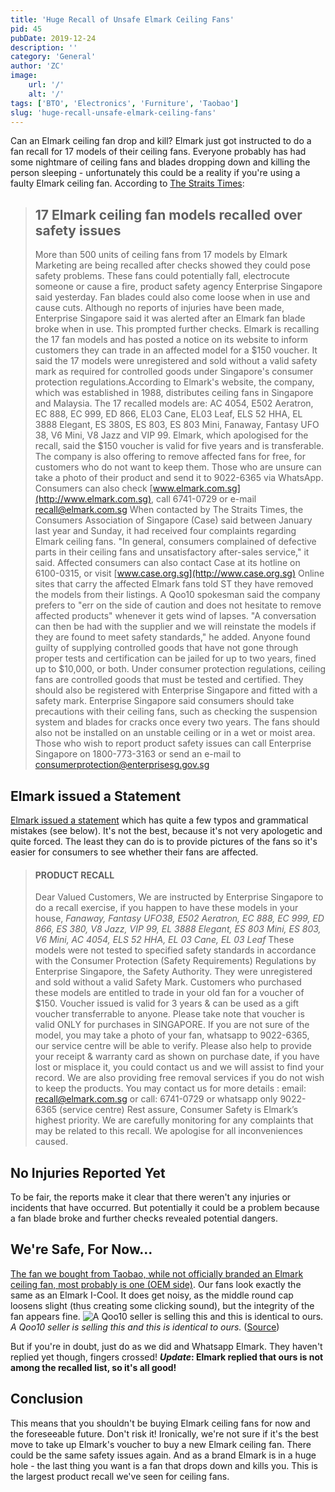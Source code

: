 ```yaml
---
title: 'Huge Recall of Unsafe Elmark Ceiling Fans'
pid: 45
pubDate: 2019-12-24
description: ''
category: 'General'
author: 'ZC'
image:
    url: '/'
    alt: '/'
tags: ['BTO', 'Electronics', 'Furniture', 'Taobao']
slug: 'huge-recall-unsafe-elmark-ceiling-fans'
---
```


Can an Elmark ceiling fan drop and kill? Elmark just got instructed to do a fan recall for 17 models of their ceiling fans. Everyone probably has had some nightmare of ceiling fans and blades dropping down and killing the person sleeping - unfortunately this could be a reality if you're using a faulty Elmark ceiling fan. According to [The Straits Times](https://www.straitstimes.com/singapore/17-elmark-ceiling-fan-models-recalled-over-safety-issues):

> ## 17 Elmark ceiling fan models recalled over safety issues
>
> More than 500 units of ceiling fans from 17 models by Elmark Marketing are being recalled after checks showed they could pose safety problems. These fans could potentially fall, electrocute someone or cause a fire, product safety agency Enterprise Singapore said yesterday. Fan blades could also come loose when in use and cause cuts. Although no reports of injuries have been made, Enterprise Singapore said it was alerted after an Elmark fan blade broke when in use. This prompted further checks. Elmark is recalling the 17 fan models and has posted a notice on its website to inform customers they can trade in an affected model for a $150 voucher. It said the 17 models were unregistered and sold without a valid safety mark as required for controlled goods under Singapore's consumer protection regulations.According to Elmark's website, the company, which was established in 1988, distributes ceiling fans in Singapore and Malaysia. The 17 recalled models are: AC 4054, E502 Aeratron, EC 888, EC 999, ED 866, EL03 Cane, EL03 Leaf, ELS 52 HHA, EL 3888 Elegant, ES 380S, ES 803, ES 803 Mini, Fanaway, Fantasy UFO 38, V6 Mini, V8 Jazz and VIP 99. Elmark, which apologised for the recall, said the $150 voucher is valid for five years and is transferable. The company is also offering to remove affected fans for free, for customers who do not want to keep them. Those who are unsure can take a photo of their product and send it to 9022-6365 via WhatsApp. Consumers can also check [www.elmark.com.sg](http://www.elmark.com.sg), call 6741-0729 or e-mail [recall@elmark.com.sg](mailto:recall@elmark.com.sg) When contacted by The Straits Times, the Consumers Association of Singapore (Case) said between January last year and Sunday, it had received four complaints regarding Elmark ceiling fans. "In general, consumers complained of defective parts in their ceiling fans and unsatisfactory after-sales service," it said. Affected consumers can also contact Case at its hotline on 6100-0315, or visit [www.case.org.sg](http://www.case.org.sg) Online sites that carry the affected Elmark fans told ST they have removed the models from their listings. A Qoo10 spokesman said the company prefers to "err on the side of caution and does not hesitate to remove affected products" whenever it gets wind of lapses. "A conversation can then be had with the supplier and we will reinstate the models if they are found to meet safety standards," he added. Anyone found guilty of supplying controlled goods that have not gone through proper tests and certification can be jailed for up to two years, fined up to $10,000, or both. Under consumer protection regulations, ceiling fans are controlled goods that must be tested and certified. They should also be registered with Enterprise Singapore and fitted with a safety mark. Enterprise Singapore said consumers should take precautions with their ceiling fans, such as checking the suspension system and blades for cracks once every two years. The fans should also not be installed on an unstable ceiling or in a wet or moist area. Those who wish to report product safety issues can call Enterprise Singapore on 1800-773-3163 or send an e-mail to [consumerprotection@enterprisesg.gov.sg](mailto:consumerprotection@enterprisesg.gov.sg)

## Elmark issued a Statement

[Elmark issued a statement](https://www.elmark.com.sg/) which has quite a few typos and grammatical mistakes (see below). It's not the best, because it's not very apologetic and quite forced. The least they can do is to provide pictures of the fans so it's easier for consumers to see whether their fans are affected.

> #### PRODUCT RECALL
>
> Dear Valued Customers, We are instructed by Enterprise Singapore to do a recall exercise, if you happen to have these models in your house, _Fanaway, Fantasy UFO38, E502 Aeratron, EC 888, EC 999, ED 866, ES 380, V8 Jazz, VIP 99, EL 3888 Elegant, ES 803 Mini, ES 803, V6 Mini, AC 4054, ELS 52 HHA, EL 03 Cane, EL 03 Leaf_ These models were not tested to specified safety standards in accordance with the Consumer Protection (Safety Requirements) Regulations by Enterprise Singapore, the Safety Authority. They were unregistered and sold without a valid Safety Mark. Customers who purchased these models are entitled to trade in your old fan for a voucher of $150\. Voucher issued is valid for 3 years & can be used as a gift voucher transferrable to anyone. Please take note that voucher is valid ONLY for purchases in SINGAPORE. If you are not sure of the model, you may take a photo of your fan, whatsapp to 9022-6365, our service centre will be able to verify. Please also help to provide your receipt & warranty card as shown on purchase date, if you have lost or misplace it, you could contact us and we will assist to find your record. We are also providing free removal services if you do not wish to keep the products. You may contact us for more details : email: recall@elmark.com.sg or call: 6741-0729 or whatsapp only 9022-6365 (service centre) Rest assure, Consumer Safety is Elmark’s highest priority. We are carefully monitoring for any complaints that may be related to this recall. We apologise for all inconveniences caused.

## No Injuries Reported Yet

To be fair, the reports make it clear that there weren't any injuries or incidents that have occurred. But potentially it could be a problem because a fan blade broke and further checks revealed potential dangers.

## We're Safe, For Now...

[The fan we bought from Taobao, while not officially branded an Elmark ceiling fan, most probably is one (OEM side)](https://btonomics.com/shopping/taobao-ceiling-fan-review-noisy-sucks-but-pretty/). Our fans look exactly the same as an Elmark I-Cool. It does get noisy, as the middle round cap loosens slight (thus creating some clicking sound), but the integrity of the fan appears fine. ![A Qoo10 seller is selling this and this is identical to ours.](./images/45_841567587.g_400-w_g.jpg) _A Qoo10 seller is selling this and this is identical to ours._ ([Source](https://www.qoo10.sg/item/ELMARK-CEILING-FAN-I-COOL-52-INCH-WITH-REMOTE-CONTROL-1-YEAR/502393156?banner_no=1305330))

But if you're in doubt, just do as we did and Whatsapp Elmark. They haven't replied yet though, fingers crossed! **_Update_: Elmark replied that ours is not among the recalled list, so it's all good!**

## Conclusion

This means that you shouldn't be buying Elmark ceiling fans for now and the foreseeable future. Don't risk it! Ironically, we're not sure if it's the best move to take up Elmark's voucher to buy a new Elmark ceiling fan. There could be the same safety issues again. And as a brand Elmark is in a huge hole - the last thing you want is a fan that drops down and kills you. This is the largest product recall we've seen for ceiling fans.
